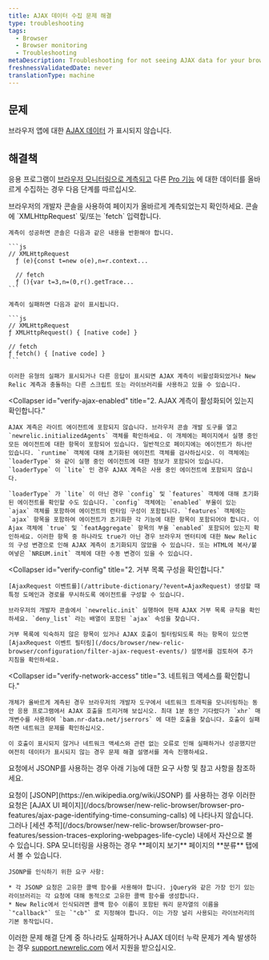 ```yaml
---
title: AJAX 데이터 수집 문제 해결
type: troubleshooting
tags:
  - Browser
  - Browser monitoring
  - Troubleshooting
metaDescription: Troubleshooting for not seeing AJAX data for your browser app.
freshnessValidatedDate: never
translationType: machine
---
```


## 문제

브라우저 앱에 대한 [AJAX 데이터](/docs/browser/new-relic-browser/browser-pro-features/ajax-page-identifying-time-consuming-calls) 가 표시되지 않습니다.

## 해결책

응용 프로그램이 [브라우저 모니터링으로 계측되고](/docs/browser/new-relic-browser/installation-configuration/troubleshooting-browser-monitoring-installation) 다른 [Pro 기능](/docs/browser/new-relic-browser/browser-pro-features) 에 대한 데이터를 올바르게 수집하는 경우 다음 단계를 따르십시오.

<CollapserGroup>
  <Collapser
    id="verify-instrumentation"
    title="1. 페이지가 계측되었는지 확인합니다."
  >
    브라우저의 개발자 콘솔을 사용하여 페이지가 올바르게 계측되었는지 확인하세요. 콘솔에 `XMLHttpRequest` 및/또는 `fetch` 입력합니다.

    계측이 성공하면 콘솔은 다음과 같은 내용을 반환해야 합니다.

    ```js
    // XMLHttpRequest
      ƒ (e){const t=new o(e),n=r.context...

      // fetch
      ƒ (){var t=3,n=(0,r().getTrace...
    ```

    계측이 실패하면 다음과 같이 표시됩니다.

    ```js
    // XMLHttpRequest
    ƒ XMLHttpRequest() { [native code] }

    // fetch 
    ƒ fetch() { [native code] }
    ```

    이러한 유형의 실패가 표시되거나 다른 응답이 표시되면 AJAX 계측이 비활성화되었거나 New Relic 계측과 충돌하는 다른 스크립트 또는 라이브러리를 사용하고 있을 수 있습니다.
  </Collapser>

  <Collapser
    id="verify-ajax-enabled"
    title="2. AJAX 계측이 활성화되어 있는지 확인합니다."
  >
    AJAX 계측은 라이트 에이전트에 포함되지 않습니다. 브라우저 콘솔 개발 도구를 열고 `newrelic.initializedAgents` 객체를 확인하세요. 이 개체에는 페이지에서 실행 중인 모든 에이전트에 대한 항목이 포함되어 있습니다. 일반적으로 페이지에는 에이전트가 하나만 있습니다. `runtime` 객체에 대해 초기화된 에이전트 객체를 검사하십시오. 이 객체에는 `loaderType` 와 같이 실행 중인 에이전트에 대한 정보가 포함되어 있습니다. `loaderType` 이 `lite` 인 경우 AJAX 계측은 사용 중인 에이전트에 포함되지 않습니다.

    `loaderType` 가 `lite` 이 아닌 경우 `config` 및 `features` 객체에 대해 초기화된 에이전트를 확인할 수도 있습니다. `config` 객체에는 `enabled` 부울이 있는 `ajax` 객체를 포함하여 에이전트의 런타임 구성이 포함됩니다. `features` 객체에는 `ajax` 항목을 포함하여 에이전트가 초기화한 각 기능에 대한 항목이 포함되어야 합니다. 이 Ajax 객체에 `true` 및 `featAggregate` 항목의 부울 `enabled` 포함되어 있는지 확인하세요. 이러한 항목 중 하나라도 true가 아닌 경우 브라우저 엔터티에 대한 New Relic의 구성 변경으로 인해 AJAX 계측이 초기화되지 않았을 수 있습니다. 또는 HTML에 복사/붙여넣은 `NREUM.init` 객체에 대한 수동 변경이 있을 수 있습니다.
  </Collapser>

  <Collapser
    id="verify-config"
    title="2. 거부 목록 구성을 확인합니다."
  >
    [AjaxRequest 이벤트를](/attribute-dictionary/?event=AjaxRequest) 생성할 때 특정 도메인과 경로를 무시하도록 에이전트를 구성할 수 있습니다.

    브라우저의 개발자 콘솔에서 `newrelic.init` 실행하여 현재 AJAX 거부 목록 규칙을 확인하세요. `deny_list` 라는 배열이 포함된 `ajax` 속성을 찾습니다.

    거부 목록에 익숙하지 않은 항목이 있거나 AJAX 호출이 필터링되도록 하는 항목이 있으면 [AjaxRequest 이벤트 필터링](/docs/browser/new-relic-browser/configuration/filter-ajax-request-events/) 설명서를 검토하여 추가 지침을 확인하세요.
  </Collapser>

  <Collapser
    id="verify-network-access"
    title="3. 네트워크 액세스를 확인합니다."
  >
    개체가 올바르게 계측된 경우 브라우저의 개발자 도구에서 네트워크 트래픽을 모니터링하는 동안 응용 프로그램에서 AJAX 호출을 트리거해 보십시오. 최대 1분 동안 기다렸다가 `xhr` 매개변수를 사용하여 `bam.nr-data.net/jserrors` 에 대한 호출을 찾습니다. 호출이 실패하면 네트워크 문제를 확인하십시오.

    이 호출이 표시되지 않거나 네트워크 액세스와 관련 없는 오류로 인해 실패하거나 성공했지만 여전히 데이터가 표시되지 않는 경우 문제 해결 설명서를 계속 진행하세요.
  </Collapser>
</CollapserGroup>

요청에서 JSONP를 사용하는 경우 아래 기능에 대한 요구 사항 및 참고 사항을 참조하세요.

<CollapserGroup>
  <Collapser
    id="jsonp"
    title="JSONP 요구 사항"
  >
    요청이 [JSONP](https://en.wikipedia.org/wiki/JSONP) 를 사용하는 경우 이러한 요청은 [AJAX UI 페이지](/docs/browser/new-relic-browser/browser-pro-features/ajax-page-identifying-time-consuming-calls) 에 나타나지 않습니다. 그러나 [세션 추적](/docs/browser/new-relic-browser/browser-pro-features/session-traces-exploring-webpages-life-cycle) 내에서 자산으로 볼 수 있습니다. SPA 모니터링을 사용하는 경우 **페이지 보기** 페이지의 **분류** 탭에서 볼 수 있습니다.

    JSONP를 인식하기 위한 요구 사항:

    * 각 JSONP 요청은 고유한 콜백 함수를 사용해야 합니다. jQuery와 같은 가장 인기 있는 라이브러리는 각 요청에 대해 동적으로 고유한 콜백 함수를 생성합니다.
    * New Relic에서 인식되려면 콜백 함수 이름이 포함된 쿼리 문자열의 이름을 `"callback"` 또는 `"cb"` 로 지정해야 합니다. 이는 가장 널리 사용되는 라이브러리의 기본 동작입니다.
  </Collapser>
</CollapserGroup>

이러한 문제 해결 단계 중 하나라도 실패하거나 AJAX 데이터 누락 문제가 계속 발생하는 경우 [support.newrelic.com](https://support.newrelic.com) 에서 지원을 받으십시오.